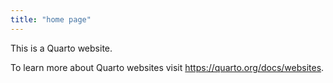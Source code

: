 ```yaml
---
title: "home page"
---
```


This is a Quarto website.

To learn more about Quarto websites visit <https://quarto.org/docs/websites>.
